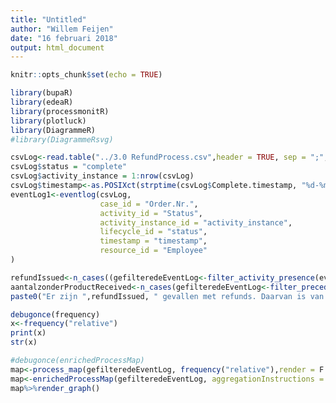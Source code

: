 ```yaml
---
title: "Untitled"
author: "Willem Feijen"
date: "16 februari 2018"
output: html_document
---
```


```r
knitr::opts_chunk$set(echo = TRUE)
```

```r
library(bupaR)
library(edeaR)
library(processmonitR)
library(plotluck)
library(DiagrammeR)
#library(DiagrammeRsvg)

csvLog<-read.table("../3.0 RefundProcess.csv",header = TRUE, sep = ";",na = c("n.v.t.","onbekend"))
csvLog$status = "complete"
csvLog$activity_instance = 1:nrow(csvLog)
csvLog$timestamp<-as.POSIXct(strptime(csvLog$Complete.timestamp, "%d-%m-%Y  %H:%M"))
eventLog1<-eventlog(csvLog,
					case_id = "Order.Nr.",
					activity_id = "Status",
					activity_instance_id = "activity_instance",
					lifecycle_id = "status",
					timestamp = "timestamp",
					resource_id = "Employee"
)

refundIssued<-n_cases((gefilteredeEventLog<-filter_activity_presence(eventLog1,activities = c("Refund issued","Special refund issued"),method ="one_of")))
aantalzonderProductReceived<-n_cases(gefilteredeEventLog<-filter_precedence(gefilteredeEventLog,antecedents=c("Product received"), consequents=c("Refund issued","Special refund issued"),precedence_type = "eventually_follows",filter_method ="one_of",reverse=TRUE))
paste0("Er zijn ",refundIssued, " gevallen met refunds. Daarvan is van ",aantalzonderProductReceived," geen product ontvangen voor de refund")

debugonce(frequency)
x<-frequency("relative")
print(x)
str(x)
```


```r
#debugonce(enrichedProcessMap)
map<-process_map(gefilteredeEventLog, frequency("relative"),render = F )
map<-enrichedProcessMap(gefilteredeEventLog, aggregationInstructions = list(frequency("relative")),render = F )
map%>%render_graph()
```

